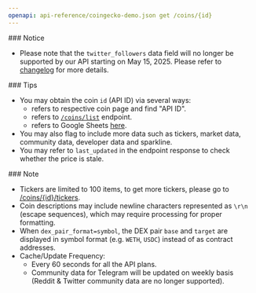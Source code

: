 ```yaml
---
openapi: api-reference/coingecko-demo.json get /coins/{id}
---
```


<Warning>
  ### Notice

  - Please note that the `twitter_followers` data field will no longer be supported by our API starting on May 15, 2025. Please refer to [changelog](https://docs.coingecko.com/changelog/upcoming-change-notice-removal-of-twitter_followers-data) for more details.
</Warning>

<Tip>
  ### Tips

  - You may obtain the coin `id` (API ID) via several ways:
    - refers to respective coin page and find "API ID".
    - refers to [`/coins/list`](<https://docs.coingecko.com/v3.0.1/reference/coins-list>) endpoint.
    - refers to Google Sheets [here](https://docs.google.com/spreadsheets/d/1wTTuxXt8n9q7C4NDXqQpI3wpKu1_5bGVmP9Xz0XGSyU/edit?usp=sharing).
  - You may also flag to include more data such as tickers, market data, community data, developer data and sparkline.
  - You may refer to `last_updated` in the endpoint response to check whether the price is stale.
</Tip>

<Note>
  ### Note

  - Tickers are limited to 100 items, to get more tickers, please go to [/coins/\{id}/tickers](/reference/coins-id-tickers).
  - Coin descriptions may include newline characters represented as `\r\n` (escape sequences), which may require processing for proper formatting.
  - When `dex_pair_format=symbol`, the DEX pair `base` and `target` are displayed in symbol format (e.g. `WETH`, `USDC`) instead of as contract addresses.
  - Cache/Update Frequency:
    - Every 60 seconds for all the API plans.
    - Community data for Telegram will be updated on weekly basis (Reddit & Twitter community data are no longer supported).
</Note>